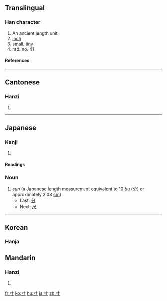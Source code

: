 ==Translingual==
{{Han stroke|[[Image:寸-order.gif]]}}
===Han character===
{{Han char|rn=41|rad=寸|as=00|sn=3|four=4030<sub>0</sub>|canj=木戈 (DI)}}
# An ancient length unit
# [[inch]]
# [[small]], [[tiny]]
# rad. no. 41
====References====
{{Han ref|kx=0293.320|dkj=07411|dj=0581.040|hdz=10503.080|uh=5BF8|ud=23544|bh=A46F|bd=42095}}
----

==Cantonese==
===Hanzi===
{{yue-hanzi|jyut=|y=chyun3}}
# {{defn|Cantonese}}
----
== Japanese ==

===Kanji===
{{ja-kanji|grade=6|rs=寸00}}
# {{defn|Japanese}} 
====Readings====
{{ja-readings|on=[[すん]] (sun), [[そん]] (son)|kun=[[はかる]] (hakaru), [[とき]] (toki), [[き]] (ki)}}

=== Noun ===
{{ja-noun|k|hira=すん|rom=sun}}
#''sun'' (a Japanese length measurement equivalent to 10 ''bu'' ([[分]]) or approximately 3.03 [[cm]])
#*Last: [[分]]
#*Next: [[尺]]
----

==Korean==
===Hanja===
{{ko-hanja|hangeul=촌|rv=chon|mr=ch'on|y=chon|eumhun=마디|ehrv=madi|ehmr=madi|ehy=mati}}

==Mandarin==
===Hanzi===
{{cmn-hanzi|pin=[[cùn]] ([[cun4]])|wg=ts'un<sup>4</sup>}}
# {{defn|Mandarin}}

[[fr:寸]]
[[ko:寸]]
[[hu:寸]]
[[ja:寸]]
[[zh:寸]]